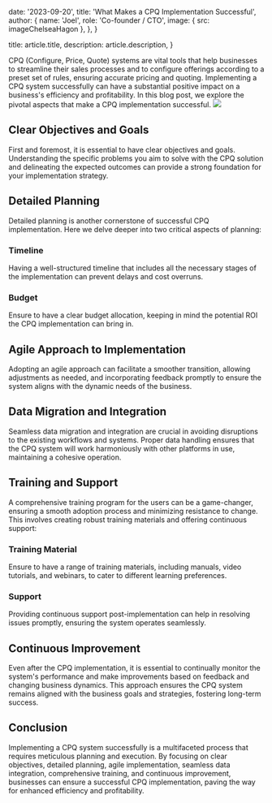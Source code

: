 
  date: '2023-09-20',
  title: 'What Makes a CPQ Implementation Successful',
  author: {
    name: 'Joel',
    role: 'Co-founder / CTO',
    image: { src: imageChelseaHagon },
  },
}

  title: article.title,
  description: article.description,
}


CPQ (Configure, Price, Quote) systems are vital tools that help businesses to streamline their sales processes and to configure offerings according to a preset set of rules, ensuring accurate pricing and quoting. Implementing a CPQ system successfully can have a substantial positive impact on a business's efficiency and profitability. In this blog post, we explore the pivotal aspects that make a CPQ implementation successful.
![](./laptop.jpg)

## Clear Objectives and Goals

First and foremost, it is essential to have clear objectives and goals. Understanding the specific problems you aim to solve with the CPQ solution and delineating the expected outcomes can provide a strong foundation for your implementation strategy.

## Detailed Planning 

Detailed planning is another cornerstone of successful CPQ implementation. Here we delve deeper into two critical aspects of planning:

### Timeline

Having a well-structured timeline that includes all the necessary stages of the implementation can prevent delays and cost overruns.

### Budget

Ensure to have a clear budget allocation, keeping in mind the potential ROI the CPQ implementation can bring in.

## Agile Approach to Implementation

Adopting an agile approach can facilitate a smoother transition, allowing adjustments as needed, and incorporating feedback promptly to ensure the system aligns with the dynamic needs of the business.

## Data Migration and Integration

Seamless data migration and integration are crucial in avoiding disruptions to the existing workflows and systems. Proper data handling ensures that the CPQ system will work harmoniously with other platforms in use, maintaining a cohesive operation.

## Training and Support

A comprehensive training program for the users can be a game-changer, ensuring a smooth adoption process and minimizing resistance to change. This involves creating robust training materials and offering continuous support:

### Training Material

Ensure to have a range of training materials, including manuals, video tutorials, and webinars, to cater to different learning preferences.

### Support

Providing continuous support post-implementation can help in resolving issues promptly, ensuring the system operates seamlessly.

## Continuous Improvement 

Even after the CPQ implementation, it is essential to continually monitor the system's performance and make improvements based on feedback and changing business dynamics. This approach ensures the CPQ system remains aligned with the business goals and strategies, fostering long-term success.

## Conclusion

Implementing a CPQ system successfully is a multifaceted process that requires meticulous planning and execution. By focusing on clear objectives, detailed planning, agile implementation, seamless data integration, comprehensive training, and continuous improvement, businesses can ensure a successful CPQ implementation, paving the way for enhanced efficiency and profitability.
